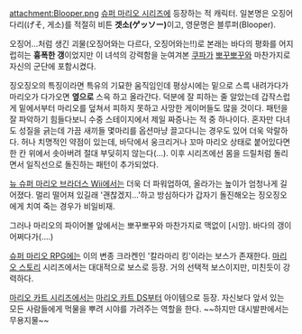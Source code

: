 attachment:Blooper.png
[[슈퍼 마리오 시리즈]]에 등장하는 적 캐릭터. 일본명은 오징어다리(げそ, 게소)를 적절히 비튼 '''겟소(ゲッソー)'''이고, 영문명은 블루퍼(Blooper).

오징어...처럼 생긴 괴물(오징어와는 다르다, 오징어와는!!)로 본래는 바다의 평화를 어지럽히는 '''흉폭한 갱'''이었지만 이 녀석의 강력함을 눈여겨본 [[쿠파]]가 [[뽀꾸뽀꾸]]와 마찬가지로 자신의 군단에 포함시켰다.

징오징오의 특징이라면 특유의 기묘한 움직임인데 평상시에는 밑으로 스륵 내려가다가 마리오가 다가오면 '''옆으로''' 스윽 하고 올라간다. 덕분에 잘 피하는 줄 알았는데 갑작스럽게 밑에서부터 마리오를 덮쳐서 피하지 못하고 사망한 게이머들도 많을 것이다. 패턴을 잘 파악하기 힘들다보니 수중 스테이지에서 제일 짜증나는 적 중 하나이다. 혼자만 다녀도 성질을 긁는데 가끔 새끼들 몇마리를 옵션마냥 끌고다니는 경우도 있어 더욱 악랄하다. 허나 치명적인 약점이 있는데, 바닥에서 웅크리거나 꼬마 마리오 상태로 붙어있다면 한 칸 위에서 솟아버려 절대 부딪히지 않는다(...). 이후 시리즈에선 몸을 드릴처럼 돌리면서 일직선으로 돌진하는 패턴이 추가되었다.

[[뉴 슈퍼 마리오 브라더스 Wii]]에서는 더욱 더 파워업하여, 올라가는 높이가 엄청나게 길어졌다. 멀리 떨어져 있길래 '괜찮겠지...'하고 방심하다가 갑자기 돌진해오는 징오징오에게 치여 죽는 경우가 비일비재.

그러나 마리오의 파이어볼 앞에서는 뽀꾸뽀꾸와 마찬가지로 맥없이 [시망]. 바다의 갱이 어쩌다가(....)

[[슈퍼 마리오 RPG]]에는 이의 변종 크라켄인 '칼라마리 킹'이라는 보스가 존재한다. [[마리오 스토리]] 시리즈에서는 대대적으로 보스로 등장. 거의 선택적 보스이지만, 미친듯이 강력하다.

[[마리오 카트 시리즈]]에서는 [[마리오 카트 DS]]부터 아이템으로 등장. 자신보다 앞서 있는 모든 사람들에게 먹물을 뿌려 시야를 가려주는 역할을 한다.
~~하지만 대시발판에서는 무용지물~~
